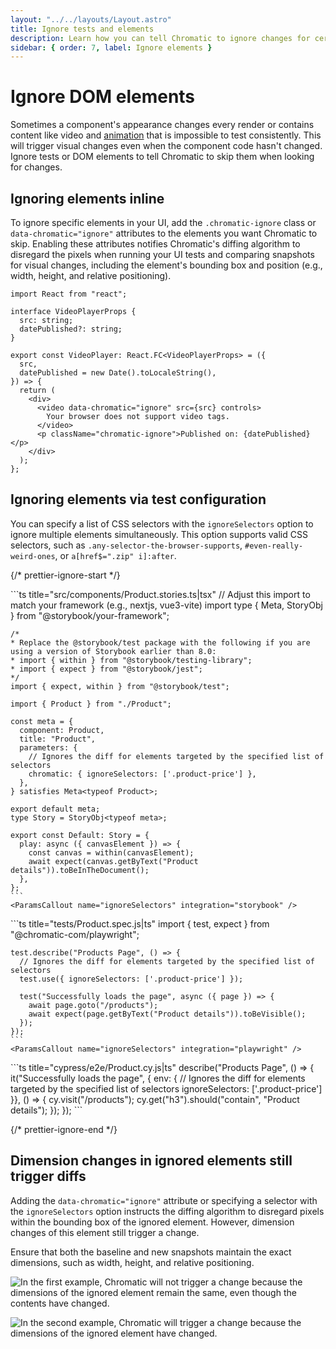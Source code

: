 ```yaml
---
layout: "../../layouts/Layout.astro"
title: Ignore tests and elements
description: Learn how you can tell Chromatic to ignore changes for certain elements
sidebar: { order: 7, label: Ignore elements }
---
```




# Ignore DOM elements

Sometimes a component's appearance changes every render or contains content like video and [animation](/docs/animations) that is impossible to test consistently. This will trigger visual changes even when the component code hasn't changed. Ignore tests or DOM elements to tell Chromatic to skip them when looking for changes.

## Ignoring elements inline

To ignore specific elements in your UI, add the `.chromatic-ignore` class or `data-chromatic="ignore"` attributes to the elements you want Chromatic to skip. Enabling these attributes notifies Chromatic's diffing algorithm to disregard the pixels when running your UI tests and comparing snapshots for visual changes, including the element's bounding box and position (e.g., width, height, and relative positioning).

```tsx title="src/components/VideoComponent.ts|tsx"
import React from "react";

interface VideoPlayerProps {
  src: string;
  datePublished?: string;
}

export const VideoPlayer: React.FC<VideoPlayerProps> = ({
  src,
  datePublished = new Date().toLocaleString(),
}) => {
  return (
    <div>
      <video data-chromatic="ignore" src={src} controls>
        Your browser does not support video tags.
      </video>
      <p className="chromatic-ignore">Published on: {datePublished}</p>
    </div>
  );
};
```

## Ignoring elements via test configuration

You can specify a list of CSS selectors with the `ignoreSelectors` option to ignore multiple elements simultaneously. This option supports valid CSS selectors, such as `.any-selector-the-browser-supports`, `#even-really-weird-ones`, or `a[href$=".zip" i]:after`.

{/* prettier-ignore-start */}

<IntegrationSnippets>
  <Fragment slot="storybook" visible="true">
    ```ts title="src/components/Product.stories.ts|tsx"
    // Adjust this import to match your framework (e.g., nextjs, vue3-vite)
    import type { Meta, StoryObj } from "@storybook/your-framework";

    /*
    * Replace the @storybook/test package with the following if you are using a version of Storybook earlier than 8.0:
    * import { within } from "@storybook/testing-library";
    * import { expect } from "@storybook/jest";
    */
    import { expect, within } from "@storybook/test";

    import { Product } from "./Product";

    const meta = {
      component: Product,
      title: "Product",
      parameters: {
        // Ignores the diff for elements targeted by the specified list of selectors
        chromatic: { ignoreSelectors: ['.product-price'] },
      },
    } satisfies Meta<typeof Product>;

    export default meta;
    type Story = StoryObj<typeof meta>;

    export const Default: Story = {
      play: async ({ canvasElement }) => {
        const canvas = within(canvasElement);
        await expect(canvas.getByText("Product details")).toBeInTheDocument();
      },
    };
    ```
    <ParamsCallout name="ignoreSelectors" integration="storybook" />
  </Fragment>
  <Fragment slot="playwright" visible="true">
    ```ts title="tests/Product.spec.js|ts"
    import { test, expect } from "@chromatic-com/playwright";

    test.describe("Products Page", () => {
      // Ignores the diff for elements targeted by the specified list of selectors
      test.use({ ignoreSelectors: ['.product-price'] });

      test("Successfully loads the page", async ({ page }) => {
        await page.goto("/products");
        await expect(page.getByText("Product details")).toBeVisible();
      });
    });
    ```
    <ParamsCallout name="ignoreSelectors" integration="playwright" />
  </Fragment>
  <Fragment slot="cypress" visible="true">
    ```ts title="cypress/e2e/Product.cy.js|ts"
    describe("Products Page", () => {
      it("Successfully loads the page", { env: {
        // Ignores the diff for elements targeted by the specified list of selectors
        ignoreSelectors: ['.product-price']
      }}, () => {
        cy.visit("/products");
        cy.get("h3").should("contain", "Product details");
      });
    });
    ```
    <ParamsCallout name="ignoreSelectors" integration="cypress" />
  </Fragment>
</IntegrationSnippets>

{/* prettier-ignore-end */}

## Dimension changes in ignored elements still trigger diffs

Adding the `data-chromatic="ignore"` attribute or specifying a selector with the `ignoreSelectors` option instructs the diffing algorithm to disregard pixels within the bounding box of the ignored element. However, dimension changes of this element still trigger a change.

Ensure that both the baseline and new snapshots maintain the exact dimensions, such as width, height, and relative positioning.

![In the first example, Chromatic will not trigger a change because the dimensions of the ignored element remain the same, even though the contents have changed.](../../images/ignore-but-still-changes.png)

![In the second example, Chromatic will trigger a change because the dimensions of the ignored element have changed.](../../images/ignore-no-changes.png)
